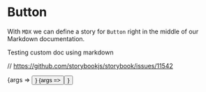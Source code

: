 
<Meta title="MDX/Button" component={Button} />

# Button

With `MDX` we can define a story for `Button` right in the middle of our
Markdown documentation.

Testing custom doc using markdown
<!--- This is your Story template function, shown here in React -->

// https://github.com/storybookjs/storybook/issues/11542

<Canvas>
  <Story name="Unchecked" 
  args={{
      label: 'Unchecked'
    }}>
      {args => <Button {...args} />}
   </Story>
  <Story name="Secondary"
  args={{
    label: 'Secondary', 
  }}>
      {args => <Button {...args} />}
   </Story>
</Canvas>